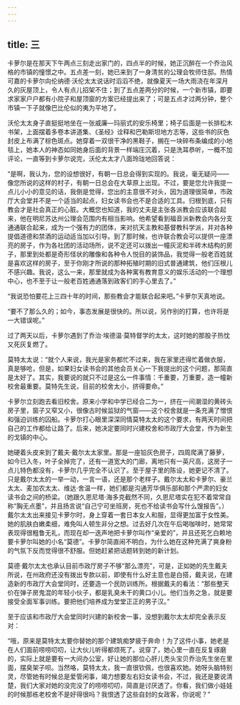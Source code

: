 ```yaml
---
---
---
```

title: 三
---




卡萝尔是在那天下午两点三刻走出家门的，四点半的时候，她正沉醉在一个乔治风格的市镇的憧憬之中。五点差一刻，她已来到了一身清贫的公理会牧师住邸。热情可嘉的卡萝尔向伦纳德·沃伦太太说话时滔滔不绝，就像夏天一场大雨浇在年深月久的灰屋顶上，令人有点儿招架不住；到了五点差两分的时候，一个新市镇，即要求家家户户都有小院子和屋顶窗的方案已经提出来了；可是五点才过两分钟，整个市镇一下子就像巴比伦似的夷为平地了。

沃伦太太身子直挺挺地坐在一张威廉—玛丽式的安乐椅里；椅子后面是一长排松木书架，上面摆着多卷本讲道集、《圣经》诠释和巴勒斯坦地方志等，这些书的灰色封皮上布满了棕色斑点。她穿着一双很干净的黑鞋子，搁在一块碎布条编成的小地毯上，她本人的神态如同她身后面的背景一样端庄沉着，只是洗耳恭听，一概不加评论，一直等到卡萝尔说完，沃伦太太才八面玲珑地回答说：

“是啊，我认为，您的设想很好，有朝一日总会得到实现的。我说，毫无疑问——像您所说的这样的村子，有朝一日总会在大草原上出现。不过，要是您允许我提一点儿小小的意见的话，我倒是觉得，您出的主意很不对头，因为道理很简单，市政厅大会堂并不是一个适当的起点，妇女读书会也不是合适的工具。归根到底，只有教会才是社会真正的心脏。大概您也知道，我的丈夫是主张各派教会应该联合起来，他在明尼苏达州公理会范围内有相当影响。他希望看到福音派新教会内各分支通通联合起来，成为一个强有力的团体，来对抗天主教和基督教科学派，并对各种提倡道德和禁酒的运动适当加以引导。到了那时候，也许联合教会可以提供一座漂亮的房子，作为各社团的活动场所，说不定还可以拨出一幢灰泥和半砖木结构的房子，那里到处都是奇形怪状的雕像和各种令人悦目的装饰品，我觉得一般老百姓就是喜欢这样的房子，至于你刚才所说的那种拓殖时期的旧式普通建筑，他们压根儿不感兴趣。我说，这么一来，那里就成为各种寓有教育意义的娱乐活动的一个理想中心，也不至于让一般老百姓通通落到政客们的手心里去了。”

“我说恐怕要花上三四十年的时间，那些教会才能联合起来吧。”卡萝尔天真地说。

“要不了那么久的；如今，事态发展是很快的。所以说，另作别的打算，也许将是一大错误呢。”

过了两天以后，卡萝尔遇到了乔治·埃德温·莫特督学的太太，这时她的那股子热忱又死灰复燃了。

莫特太太说：“就个人来说，我光是家务都忙不过来，我在家里还得忙着做衣服，真是够呛，但是，如果妇女读书会的其他会员关心一下我提出的这个问题，那简直是太好了。其实，我要说的就只不过是这么一件事情：千重要，万重要，造一幢新校舍最重要。莫特先生说，目前的校舍太小，挤得要命。”

卡萝尔立刻跑去看旧校舍。原来小学和中学已经合二为一，挤在一间潮湿的黄砖头房子里，窗子又窄又小，很像古时候监狱的气窗——这个校舍就是一条充满了憎恨和强迫训练的囚船。卡萝尔打心眼里深深同情莫特太太的这个要求，有两天时间把自己的工作都给让路了。后来，她决定要同时兴建校舍和市政厅大会堂，作为新生的戈镇的中心。

她硬着头皮来到了戴夫·戴尔太太家里。那是一座铅灰色房子，四周爬满了藤萝，如今已入冬，叶子全掉完了，还有一道宽大的门廊，离地只有一英尺高，这房子一点儿特色都没有，卡萝尔几乎完全不认识了。至于屋子里的陈设，她更记不清了。只是戴尔太太的一举一动，一言一语，还是那个老样子。戴尔太太和卡萝尔、豪兰太太、麦加农太太、维达·舍温一样，她们都是沟通芳华俱乐部和那个严肃的妇女读书会之间的桥梁。（她跟久恩尼塔·海多克截然不同，久恩尼塔实在犯不着常常自称“胸无点墨”，并且扬言说“自己宁可坐班房，死也不给读书会写什么馊报告”。）戴尔太太出来接见卡萝尔时，身上穿着一套日本女人和服，显得更加富于女性美。她的肌肤白嫩柔细，难免叫人顿生非分之想。过去好几次在午后喝咖啡时，她常常表现得很粗鲁无礼，而现在却一迭声地把卡萝尔叫作“亲爱的”，并且还死乞白赖地要卡萝尔叫她的小名“莫德”。卡萝尔简直闹不明白，为什么她在这种充满了爽身粉的气氛下反而觉得很不舒服。但她赶紧把话题转到她的新计划。

莫德·戴尔太太也承认目前市政厅房子不够“那么漂亮”，可是，正如她的先生戴夫所说，在州政府还没有拨出专款以前，即使有什么好主意也是白搭，戴夫说，在建造新的市政厅大会堂同时，还要造一个民防训练所。根据戴夫的看法：“那些整天价在弹子房鬼混的年轻小伙子，都是乳臭未干的黄口小儿。他们当务之急，就是要接受全面军事训练。要把他们培养成为堂堂正正的男子汉。”

至于应该和市政厅大会堂同时兴建的新校舍一事，没想到戴尔太太却完全表示反对：

“哦，原来是莫特太太要你替她的那个建筑痴梦疲于奔命！为了这件小事，她老是在人们面前唠唠叨叨，让大伙儿听得都烦死了。说穿了，她心里一直在反复琢磨的，实际上就是要有一大间办公室，好让她的那位心肝儿秃头宝贝乔治先生坐在里面，摆臭架子呗。当然咯，莫特太太，我一直很钦佩，也很喜欢她。她呀头脑特别灵，尽管她有时候总是爱管闲事，竭力想要左右妇女读书会，不过，我还是要说清楚，我们大家对她的没完没了的唠唠叨叨，简直是讨厌透了。你看，我们做小娃娃的时候那栋老校舍不是好得很吗？我恨透了这些自封的女政客，你说呢？”